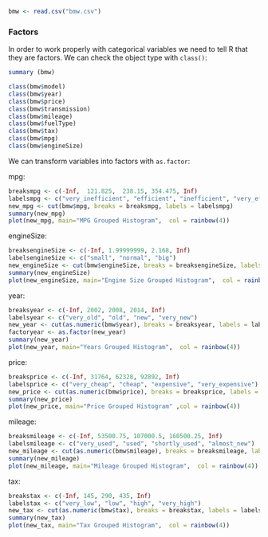
```r
bmw <- read.csv("bmw.csv")
```
### Factors

In order to work properly with categorical variables we need to tell R that they are factors. We can check the object type with `class()`:
```r
summary (bmw)
```

```r
class(bmw$model)
class(bmw$year)
class(bmw$price)
class(bmw$transmission)
class(bmw$mileage)
class(bmw$fuelType)
class(bmw$tax)
class(bmw$mpg)
class(bmw$engineSize)
```


We can transform variables into factors with `as.factor`:

mpg:
```r
breaksmpg <- c(-Inf,  121.825,  238.15, 354.475, Inf)
labelsmpg <- c("very_inefficient", "efficient", "inefficient", "very_efficient")
new_mpg <- cut(bmw$mpg, breaks = breaksmpg, labels = labelsmpg)
summary(new_mpg)
plot(new_mpg, main="MPG Grouped Histogram",  col = rainbow(4))
```

engineSize:
```r
breaksengineSize <- c(-Inf, 1.99999999, 2.168, Inf)
labelsengineSize <- c("small", "normal", "big")
new_engineSize <- cut(bmw$engineSize, breaks = breaksengineSize, labels = labelsengineSize)
summary(new_engineSize)
plot(new_engineSize, main="Engine Size Grouped Histogram",  col = rainbow(4))
```

year:
```r
breaksyear <- c(-Inf, 2002, 2008, 2014, Inf)
labelsyear <- c("very_old", "old", "new", "very_new")
new_year <- cut(as.numeric(bmw$year), breaks = breaksyear, labels = labelsyear)
factoryear <- as.factor(new_year)
summary(new_year)
plot(new_year, main="Years Grouped Histogram",  col = rainbow(4))
```

price:
```r
breaksprice <- c(-Inf, 31764, 62328, 92892, Inf)
labelsprice <- c("very_cheap", "cheap", "expensive", "very_expensive")
new_price <- cut(as.numeric(bmw$price), breaks = breaksprice, labels = labelsprice)
summary(new_price)
plot(new_price, main="Price Grouped Histogram" ,col = rainbow(4))
```

mileage:
```r
breaksmileage <- c(-Inf, 53500.75, 107000.5, 160500.25, Inf)
labelsmileage <- c("very_used", "used", "shortly_used", "almost_new")
new_mileage <- cut(as.numeric(bmw$mileage), breaks = breaksmileage, labels = labelsmileage)
summary(new_mileage)
plot(new_mileage, main="Mileage Grouped Histogram",  col = rainbow(4))
```

tax:
```r
breakstax <- c(-Inf, 145, 290, 435, Inf)
labelstax <- c("very_low", "low", "high", "very_high")
new_tax <- cut(as.numeric(bmw$tax), breaks = breakstax, labels = labelstax)
summary(new_tax)
plot(new_tax, main="Tax Grouped Histogram",  col = rainbow(4))
```
